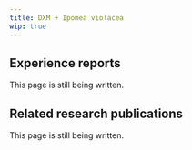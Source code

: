 ---
title: DXM + Ipomea violacea
wip: true
---

## Experience reports

This page is still being written.

## Related research publications

This page is still being written.

